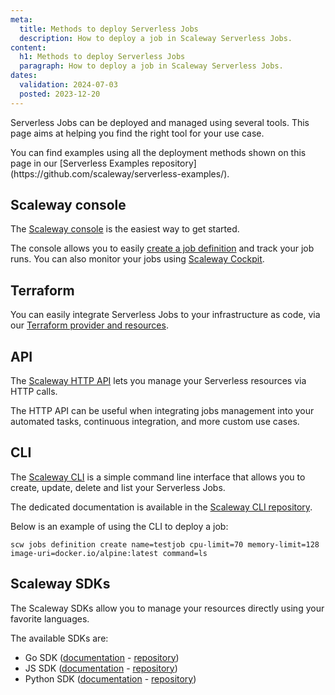 ```yaml
---
meta:
  title: Methods to deploy Serverless Jobs
  description: How to deploy a job in Scaleway Serverless Jobs.
content:
  h1: Methods to deploy Serverless Jobs
  paragraph: How to deploy a job in Scaleway Serverless Jobs.
dates:
  validation: 2024-07-03
  posted: 2023-12-20
---
```


Serverless Jobs can be deployed and managed using several tools. This page aims at helping you find the right tool for your use case.

<Message type="tip">
  You can find examples using all the deployment methods shown on this page in our [Serverless Examples repository](https://github.com/scaleway/serverless-examples/).
</Message>

## Scaleway console

The [Scaleway console](https://console.scaleway.com/) is the easiest way to get started.

The console allows you to easily [create a job definition](/serverless/jobs/how-to/create-job-from-scaleway-registry/) and track your job runs. You can also monitor your jobs using [Scaleway Cockpit](/observability/cockpit/quickstart/).

## Terraform

You can easily integrate Serverless Jobs to your infrastructure as code, via our [Terraform provider and resources](https://registry.terraform.io/providers/scaleway/scaleway/latest/docs/resources/job_definition/).

## API

The [Scaleway HTTP API](https://www.scaleway.com/en/developers/api/) lets you manage your Serverless resources via HTTP calls.

The HTTP API can be useful when integrating jobs management into your automated tasks, continuous integration, and more custom use cases.

## CLI

The [Scaleway CLI](/developer-tools/scaleway-cli/quickstart/) is a simple command line interface that allows you to create, update, delete and list your Serverless Jobs.

The dedicated documentation is available in the [Scaleway CLI repository](https://github.com/scaleway/scaleway-cli/).

Below is an example of using the CLI to deploy a job:

```
scw jobs definition create name=testjob cpu-limit=70 memory-limit=128 image-uri=docker.io/alpine:latest command=ls
```

## Scaleway SDKs

The Scaleway SDKs allow you to manage your resources directly using your favorite languages.

The available SDKs are:

- Go SDK ([documentation](/developer-tools/scaleway-sdk/go-sdk/) - [repository](https://github.com/scaleway/scaleway-sdk-go/))
- JS SDK ([documentation](/developer-tools/scaleway-sdk/js-sdk/) - [repository](https://github.com/scaleway/scaleway-sdk-js/))
- Python SDK ([documentation](/developer-tools/scaleway-sdk/python-sdk/) - [repository](https://github.com/scaleway/scaleway-sdk-python/))
